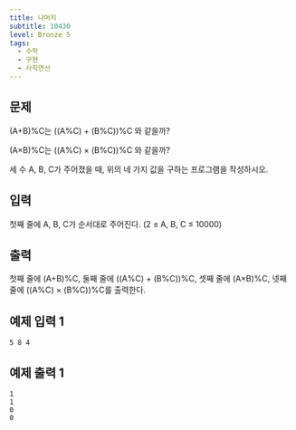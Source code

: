 ```yaml
---
title: 나머지
subtitle: 10430
level: Bronze 5
tags:
  - 수학
  - 구현
  - 사칙연산
---
```


## 문제

(A+B)%C는 ((A%C) + (B%C))%C 와 같을까?

(A×B)%C는 ((A%C) × (B%C))%C 와 같을까?

세 수 A, B, C가 주어졌을 때, 위의 네 가지 값을 구하는 프로그램을 작성하시오.

## 입력

첫째 줄에 A, B, C가 순서대로 주어진다. (2 ≤ A, B, C ≤ 10000)

## 출력

첫째 줄에 (A+B)%C, 둘째 줄에 ((A%C) + (B%C))%C, 셋째 줄에 (A×B)%C, 넷째 줄에 ((A%C) × (B%C))%C를 출력한다.

## 예제 입력 1

```
5 8 4
```

## 예제 출력 1

```
1
1
0
0
```
